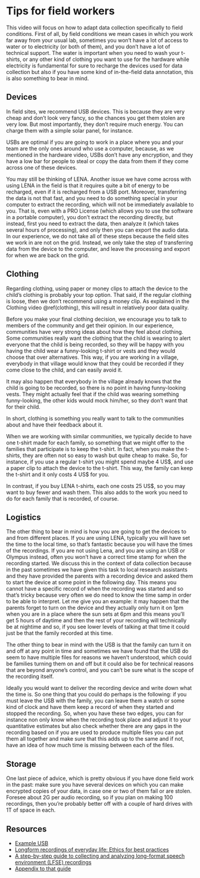 # Tips for field workers {#field}

This video will focus on how to adapt data collection specifically to field conditions. First of all, by field conditions we mean cases in which you work far away from your usual lab, sometimes you won’t have a lot of access to water or to electricity (or both of them), and you don’t have a lot of technical support. The water is important when you need to wash your t-shirts, or any other kind of clothing you want to use for the hardware while electricity is fundamental for sure to recharge the devices used for data collection but also if you have some kind of in-the-field data annotation, this is also something to bear in mind.

## Devices

In field sites, we recommend USB devices. This is because they are very cheap and don’t look very fancy, so the chances you get them stolen are very low. But most importantly, they don’t require much energy. You can charge them with a simple solar panel, for instance. 

USBs are optimal if you are going to work in a place where you and your team are the only ones around who use a computer, because, as we mentioned in the hardware video, USBs don’t have any encryption, and they have a low bar for people  to steal or copy the data from them if they come across one of these devices. 

You may still be thinking of LENA. Another issue we have come across with using LENA in the field is that it requires quite a bit of energy to be recharged, even if it is recharged from a USB port. Moreover, transferring the data is not that fast, and you need to do something special in your computer to extract the recording, which will not be immediately available to you. That is, even with a PRO License (which allows you to use the software in a portable computer), you don't extract the recording directly, but instead, first you need to extract the data, then analyze it (which takes several hours of processing), and only then you can export the audio data. In our experience, we do not take all of these steps because the field sites we work in are not on the grid. Instead, we only take the step of transferring data from the device to the computer, and leave the processing and export for when we are back on the grid.

## Clothing

Regarding clothing, using paper or money clips to attach the device to the child's clothing is probably your top option. That said, if the regular clothing is loose, then we don't recommend using a money clip. As explained in the Clothing video \@ref(clothing), this will result in relatively poor data quality.

Before you make your final clothing decision, we encourage you to talk to members of the community and get their opinion. In our experience, communities have very strong ideas about how they feel about clothing. Some communities really want the clothing that the child is wearing to alert everyone that the child is being recorded, so they will be happy with you having the child wear a funny-looking t-shirt or vests and they would choose that over alternatives. This way, if you are working in a village, everybody in that village would know that they could be recorded if they come close to the child, and can easily avoid it. 

It may also happen that everybody in the village already knows that the child is going to be recorded, so there is no point in having funny-looking vests. They might actually feel that if the child was wearing something funny-looking, the other kids would mock him/her, so they don’t want that for their child. 

In short, clothing is something you really want to talk to the communities about and have their feedback about it. 

When we are working with similar communities, we typically decide to have one t-shirt made for each family, so something that we might offer to the families that participate is to keep the t-shirt. In fact, when you make the t-shirts, they are often not so easy to wash but quite cheap to make. So, for instance, if you use a regular t-shirt you might spend maybe 4 US$, and use a paper clip to attach the device to the t-shirt. This way, the family can keep the t-shirt and it only costs 4 US\$ for you. 
    
In contrast, if you buy LENA t-shirts, each one costs 25 US\$, so you may want to buy fewer and wash them. This also adds to the work you need to do for each family that is recorded, of course.

## Logistics

The other thing to bear in mind is how you are going to get the devices to and from different places. If you are using LENA, typically you will have set the time to the local time, so that’s fantastic because you will have the times of the recordings. If you are not using Lena, and you are using an USB or Olympus instead, often you won’t have a correct time stamp for when the recording started. We discuss this in the context of data collection because in the past sometimes we have given this task to local research assistants and they have provided the parents with a recording device and asked them to start the device at some point in the following day. This means you cannot have a specific record of when the recording was started and so that’s tricky because very often we do need to know the time samp in order to be able to interpret. Let me give you an example: it may happen that the parents forget to turn on the device and they actually only turn it on 1pm when you are in a place where the sun sets at 6pm and this means you’ll get 5 hours of daytime and then the rest of your recording will technically be at nightime and so, if you see lower levels of talking at that time it could just be that the family recorded at this time. 

The other thing to bear in mind with the USB is that the family can turn it on and off at any point in time and sometimes we have found that the USB do seem to have multiple files for reasons we haven’t understood, which could be families turning them on and off but it could also be for technical reasons that are beyond anyone’s control, and you can’t be sure what is the scope of the recording itself. 

Ideally you would want to deliver the recording device and write down what the time is. So one thing that you could do perhaps is the following: if you must leave the USB with the family, you can leave them a watch or some kind of clock and have them keep a record of when they started and stopped the recording. So, when you have these two edges, you can for instance non only know when the recording took place and adjust it to your quantitative estimates but also check whether there are any gaps in the recording based on if you are used to produce multiple files you can put them all together and make sure that this adds up to the same and if not, have an idea of how much time is missing between each of the files. 

## Storage

One last piece of advice, which is pretty obvious if you have done field work in the past: make sure you have several devices on which you can make encrypted copies of your data, in case one or two of them fail or are stolen. Foresee about 2G per audio recording, so if you plan on making 100 recordings, then you're probably better off with a couple of hard drives with 1T of space in each.


## Resources

- [Example USB](https://www.amazon.fr/SMARTEX-Enregistreur-vocal-heures-Audio/dp/B018U60YYM/)
- [Longform recordings of everyday life: Ethics for best practices](https://psyarxiv.com/ah37c/download?format=pdf)
- [A step-by-step guide to collecting and analyzing long-format speech environment (LFSE) recordings](https://online.ucpress.edu/collabra/article-abstract/5/1/24/113018) 
- [Appendix to that guide](https://ucp.silverchair-cdn.com/ucp/content_public/journal/collabra/5/1/10.1525_collabra.209/3/collabra-5-209-s1.pdf?Expires=1633594641&Signature=qXacU15L3LUAaJ6CQKPyRT-EsW-UqBjJChdbm7fV~3XL6AKuqoqHHQmCTgW4kq84BwU1qqp-aAifxumuROnCH8lKVpQs9k4IbtRqDwt0ztu5Z2eMYifvwCgLypw94Vt13D3wcnvvRI7CcskqWBWuRP0CwSpN9BTsCpheUfk0wBAoherLQvhQbaRzVvn6TDQhAFNfDa7Azyvnw8kBaX2JQx1EkigRgDtCJ54B36-0wD7JscvrVkWJ3GJXni-AuxuXihf4ezjSdsTg8xYOCcTcf4JJBrQjFL-2LSLiRfo2OgMFxw6w~96F~NoLhWeT9P7~KhLpOJ6aC0tTr-QuYsIB3Q__&Key-Pair-Id=APKAIE5G5CRDK6RD3PGA)
